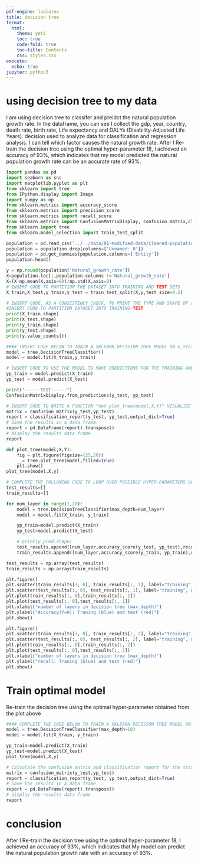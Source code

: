 ```yaml
---
pdf-engine: lualatex
title: decision tree
format:
  html:
    theme: yeti
    toc: true
    code-fold: true
    toc-title: Contents
    css: styles.css
execute:
  echo: true
jupyter: python3
---
```


# using decision tree to my data
I am using decision tree to classifer and preidct the natural population growth rate. In the dataframe, you can see I collect the gdp, year, country, death rate, birth rate, Life expectancy and DALYs (Disability-Adjusted Life Years).  decision used to analyze data for classification and regression analysis. I can tell which factor causes the natural growth rate.
After I Re-train the decision tree using the optimal hyper-parameter 18, I achieved an accuracy of 93%, which indicates that my model predicted the natural population growth rate can be an accurate rate of 93%. 

```python
import pandas as pd
import seaborn as sns 
import matplotlib.pyplot as plt
from sklearn import tree
from IPython.display import Image
import numpy as np
from sklearn.metrics import accuracy_score
from sklearn.metrics import precision_score
from sklearn.metrics import recall_score
from sklearn.metrics import ConfusionMatrixDisplay, confusion_matrix,classification_report
from sklearn import tree
from sklearn.model_selection import train_test_split
```

```python
population = pd.read_csv('../../data/01-modified-data/cleaned-population-py.csv')
population = population.drop(columns=['Unnamed: 0'])
population = pd.get_dummies(population,columns=['Entity'])
population.head()
```

```python
y = np.round(population['Natural_growth_rate'])
X=population.loc[:,population.columns !='Natural_growth_rate']
X=(X-np.mean(X,axis=0))/np.std(X,axis=0)
# INSERT CODE TO PARTITION THE DATASET INTO TRAINING AND TEST SETS
X_train,X_test,y_train,y_test = train_test_split(X,y,test_size=0.2)
```

```python
# INSERT CODE, AS A CONSISTENCY CHECK, TO PRINT THE TYPE AND SHAPE OF x_train, x_test, y_train, y_test
#INSERT CODE TO PARTITION DATASET INTO TRAINING-TEST
print(X_train.shape)
print(X_test.shape)
print(y_train.shape)
print(y_test.shape)
print(y.value_counts())
```

```python
#### INSERT CODE BELOW TO TRAIN A SKLEARN DECISION TREE MODEL ON x_train,y_train 
model = tree.DecisionTreeClassifier()
model = model.fit(X_train,y_train)
```

```python
# INSERT CODE TO USE THE MODEL TO MAKE PREDICTIONS FOR THE TRAINING AND TEST SET 
yp_train = model.predict(X_train)
yp_test = model.predict(X_test)
```

```python
print("------TEST------")
ConfusionMatrixDisplay.from_predictions(y_test, yp_test)
```

```python
# INSERT CODE TO WRITE A FUNCTION "def plot_tree(model,X,Y)" VISUALIZE THE DECISION TREE 
matrix = confusion_matrix(y_test,yp_test)
report = classification_report(y_test, yp_test,output_dict=True)
# Save the results in a data frame.
report = pd.DataFrame(report).transpose()
# display the results data frame
report
```

```python

def plot_tree(model,X,Y):
    fig = plt.figure(figsize=(25,20))
    _ = tree.plot_tree(model,filled=True)
    plt.show()
plot_tree(model,X,y)
```

```python
# COMPLETE THE FOLLOWING CODE TO LOOP OVER POSSIBLE HYPER-PARAMETERS VALUES
test_results=[]
train_results=[]

for num_layer in range(1,20):
    model = tree.DecisionTreeClassifier(max_depth=num_layer)
    model = model.fit(X_train, y_train)

    yp_train=model.predict(X_train)
    yp_test=model.predict(X_test)

    # print(y_pred.shape)
    test_results.append([num_layer,accuracy_score(y_test, yp_test),recall_score(y_test, yp_test,average='weighted')])
    train_results.append([num_layer,accuracy_score(y_train, yp_train),recall_score(y_train, yp_train,average='weighted')])
```

```python
test_results = np.array(test_results)
train_results = np.array(train_results)

plt.figure()
plt.scatter(train_results[:, 0], train_results[:, 1], label="training", s=20)
plt.scatter(test_results[:, 0], test_results[:, 1], label="training", s=20)
plt.plot(train_results[:, 0],train_results[:, 1])
plt.plot(test_results[:, 0],test_results[:, 1])
plt.xlabel("number of layers in decision tree (max_depth)")
plt.ylabel("Accuracy(Y=0): Traning (blue) and test (red)")
plt.show()

plt.figure()
plt.scatter(train_results[:, 0], train_results[:, 2], label="training", s=20)
plt.scatter(test_results[:, 0], test_results[:, 2], label="training", s=20)
plt.plot(train_results[:, 0],train_results[:, 2])
plt.plot(test_results[:, 0],test_results[:, 2])
plt.xlabel("number of layers in decision tree (max_depth)")
plt.ylabel("recall: Traning (blue) and test (red)")
plt.show()
```

#  Train optimal model 
  Re-train the decision tree using the optimal hyper-parameter obtained from the plot above

```python
#### COMPLETE THE CODE BELOW TO TRAIN A SKLEARN DECISION TREE MODEL ON x_train,y_train 
model = tree.DecisionTreeClassifier(max_depth=18)
model = model.fit(X_train, y_train)

yp_train=model.predict(X_train)
yp_test=model.predict(X_test)
plot_tree(model,X,y)

# Calculate the confusion matrix and classification report for the train and test data. 
matrix = confusion_matrix(y_test,yp_test)
report = classification_report(y_test, yp_test,output_dict=True)
# Save the results in a data frame.
report = pd.DataFrame(report).transpose()
# display the results data frame
report
```

# conclusion 
After I Re-train the decision tree using the optimal hyper-parameter 18, I achieved an accuracy of 93%, which indicates that My model can predict the natural population growth rate with an accuracy of 93%.


